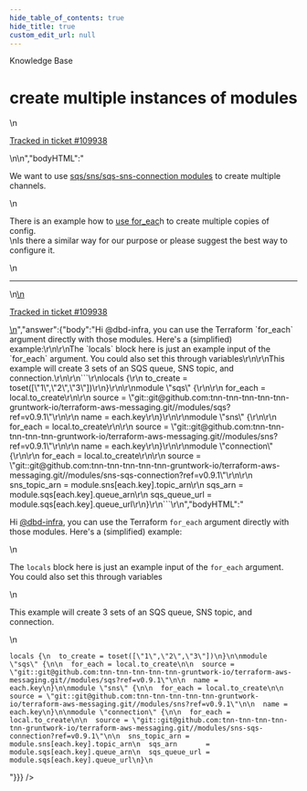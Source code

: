 ```yaml
---
hide_table_of_contents: true
hide_title: true
custom_edit_url: null
---
```



<head>
  <link rel="canonical" href="https://github.com/tnn-tnn-tnn-tnn-tnn-gruntwork-io/knowledge-base/discussions/673" />
</head>

<CenterLayout>
<span className="searchCategory">Knowledge Base</span>
<h1>create multiple instances of modules</h1>
<GitHub discussion={{"id":"D_kwDOF8slf84ASu1F","number":673,"author":{"login":"dbd-infra"},"title":"create multiple instances of modules","body":"\nWe want to use [sqs/sns/sqs-sns-connection modules](https://github.com/tnn-tnn-tnn-tnn-tnn-gruntwork-io/terraform-aws-messaging/tree/main/modules) to create multiple channels.\r\n\r\nThere is an example how to [use for_eac](https://terragrunt.gruntwork.io/docs/rfc/for_each_iteration/#option-2-for_each-attribute-in-terragrunt-config-that-generates-multiple-copies-of-the-config)h to create multiple copies of config.\r\nIs there a similar way for our purpose or please suggest the best way to configure it.\n\n---\n\n<ins datetime=\"2023-02-28T15:49:17Z\">\n  <p><a href=\"https://support.gruntwork.io/hc/requests/109938\">Tracked in ticket #109938</a></p>\n</ins>\n","bodyHTML":"<p dir=\"auto\">We want to use <a href=\"https://github.com/tnn-tnn-tnn-tnn-tnn-gruntwork-io/terraform-aws-messaging/tree/main/modules\">sqs/sns/sqs-sns-connection modules</a> to create multiple channels.</p>\n<p dir=\"auto\">There is an example how to <a href=\"https://terragrunt.gruntwork.io/docs/rfc/for_each_iteration/#option-2-for_each-attribute-in-terragrunt-config-that-generates-multiple-copies-of-the-config\" rel=\"nofollow\">use for_eac</a>h to create multiple copies of config.<br>\nIs there a similar way for our purpose or please suggest the best way to configure it.</p>\n<hr>\n<ins datetime=\"2023-02-28T15:49:17Z\">\n  <p dir=\"auto\"><a href=\"https://support.gruntwork.io/hc/requests/109938\" rel=\"nofollow\">Tracked in ticket #109938</a></p>\n</ins>","answer":{"body":"Hi @dbd-infra, you can use the Terraform `for_each` argument directly with those modules. Here's a (simplified) example:\r\n\r\nThe `locals` block here is just an example input of the `for_each` argument. You could also set this through variables\r\n\r\nThis example will create 3 sets of an SQS queue, SNS topic, and connection.\r\n\r\n```\r\nlocals {\r\n  to_create = toset([\"1\",\"2\",\"3\"])\r\n}\r\n\r\nmodule \"sqs\" {\r\n\r\n  for_each = local.to_create\r\n\r\n  source = \"git::git@github.com:tnn-tnn-tnn-tnn-tnn-gruntwork-io/terraform-aws-messaging.git//modules/sqs?ref=v0.9.1\"\r\n\r\n  name = each.key\r\n}\r\n\r\nmodule \"sns\" {\r\n\r\n  for_each = local.to_create\r\n\r\n  source = \"git::git@github.com:tnn-tnn-tnn-tnn-tnn-gruntwork-io/terraform-aws-messaging.git//modules/sns?ref=v0.9.1\"\r\n\r\n  name = each.key\r\n}\r\n\r\nmodule \"connection\" {\r\n\r\n  for_each = local.to_create\r\n\r\n  source = \"git::git@github.com:tnn-tnn-tnn-tnn-tnn-gruntwork-io/terraform-aws-messaging.git//modules/sns-sqs-connection?ref=v0.9.1\"\r\n\r\n  sns_topic_arn = module.sns[each.key].topic_arn\r\n  sqs_arn       = module.sqs[each.key].queue_arn\r\n  sqs_queue_url = module.sqs[each.key].queue_url\r\n}\r\n```\r\n","bodyHTML":"<p dir=\"auto\">Hi <a class=\"user-mention notranslate\" data-hovercard-type=\"user\" data-hovercard-url=\"/users/dbd-infra/hovercard\" data-octo-click=\"hovercard-link-click\" data-octo-dimensions=\"link_type:self\" href=\"https://github.com/dbd-infra\">@dbd-infra</a>, you can use the Terraform <code class=\"notranslate\">for_each</code> argument directly with those modules. Here's a (simplified) example:</p>\n<p dir=\"auto\">The <code class=\"notranslate\">locals</code> block here is just an example input of the <code class=\"notranslate\">for_each</code> argument. You could also set this through variables</p>\n<p dir=\"auto\">This example will create 3 sets of an SQS queue, SNS topic, and connection.</p>\n<div class=\"snippet-clipboard-content notranslate position-relative overflow-auto\" data-snippet-clipboard-copy-content=\"locals {\n  to_create = toset([&quot;1&quot;,&quot;2&quot;,&quot;3&quot;])\n}\n\nmodule &quot;sqs&quot; {\n\n  for_each = local.to_create\n\n  source = &quot;git::git@github.com:tnn-tnn-tnn-tnn-tnn-gruntwork-io/terraform-aws-messaging.git//modules/sqs?ref=v0.9.1&quot;\n\n  name = each.key\n}\n\nmodule &quot;sns&quot; {\n\n  for_each = local.to_create\n\n  source = &quot;git::git@github.com:tnn-tnn-tnn-tnn-tnn-gruntwork-io/terraform-aws-messaging.git//modules/sns?ref=v0.9.1&quot;\n\n  name = each.key\n}\n\nmodule &quot;connection&quot; {\n\n  for_each = local.to_create\n\n  source = &quot;git::git@github.com:tnn-tnn-tnn-tnn-tnn-gruntwork-io/terraform-aws-messaging.git//modules/sns-sqs-connection?ref=v0.9.1&quot;\n\n  sns_topic_arn = module.sns[each.key].topic_arn\n  sqs_arn       = module.sqs[each.key].queue_arn\n  sqs_queue_url = module.sqs[each.key].queue_url\n}\"><pre class=\"notranslate\"><code class=\"notranslate\">locals {\n  to_create = toset([\"1\",\"2\",\"3\"])\n}\n\nmodule \"sqs\" {\n\n  for_each = local.to_create\n\n  source = \"git::git@github.com:tnn-tnn-tnn-tnn-tnn-gruntwork-io/terraform-aws-messaging.git//modules/sqs?ref=v0.9.1\"\n\n  name = each.key\n}\n\nmodule \"sns\" {\n\n  for_each = local.to_create\n\n  source = \"git::git@github.com:tnn-tnn-tnn-tnn-tnn-gruntwork-io/terraform-aws-messaging.git//modules/sns?ref=v0.9.1\"\n\n  name = each.key\n}\n\nmodule \"connection\" {\n\n  for_each = local.to_create\n\n  source = \"git::git@github.com:tnn-tnn-tnn-tnn-tnn-gruntwork-io/terraform-aws-messaging.git//modules/sns-sqs-connection?ref=v0.9.1\"\n\n  sns_topic_arn = module.sns[each.key].topic_arn\n  sqs_arn       = module.sqs[each.key].queue_arn\n  sqs_queue_url = module.sqs[each.key].queue_url\n}\n</code></pre></div>"}}} />

</CenterLayout>
  

<!-- ##DOCS-SOURCER-START
{
  "sourcePlugin": "github-discussions",
  "hash": "76fe094c0a81167605365c09ffc75b6e"
}
##DOCS-SOURCER-END -->
